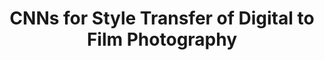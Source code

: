 ---
title: CNNs for Style Transfer of Digital to Film Photography
published: 2024-08-26
lastEdited: 2024-08-26
authors:
  - firstName: Mika
    lastName: Senghaas
  - firstName: Annamira 
    lastName: O'Toole
    href: https://www.linkedin.com/in/annamiraotoole/
  - firstName: Pierre
    lastName: Lardet
    href: https://www.linkedin.com/in/pierrelardet
links:
  - title: Report
    href: https://arxiv.org/abs/2411.15967
  - title: GitHub
    href: https://github.com/mikasenghaas/sillystill
publish: true
---